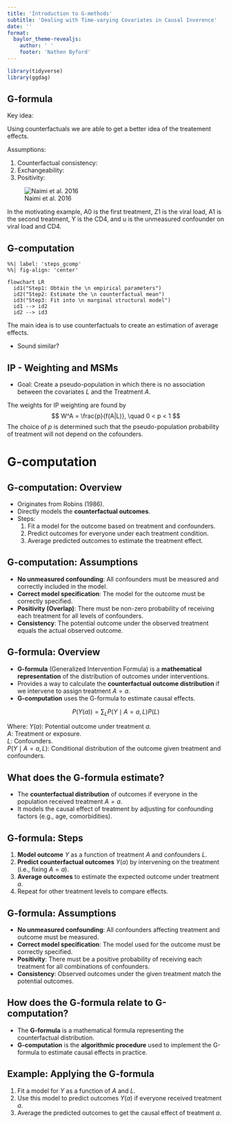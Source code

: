 ```yaml
---
title: 'Introduction to G-methods'
subtitle: 'Dealing with Time-varying Covariates in Causal Inverence'
date: ''
format: 
  baylor_theme-revealjs:
    author: ' '
    footer: 'Nathen Byford'
---
```


```r
library(tidyverse)
library(ggdag)
```


## G-formula

Key idea:

Using counterfactuals we are able to get a better idea of the treatement effects.

Assumptions:

1. Counterfactual consistency:
2. Exchangeability:
3. Positivity:

![Naimi et al. 2016](Assumptions_dag.png)

::: {.notes}
In the motivating example, A0 is the first treatment, Z1 is the viral load, A1 is the second treatment, Y is the CD4, and u is the unmeasured confounder on viral load and CD4.
:::

## G-computation

```mermaid
%%| label: 'steps_gcomp'
%%| fig-align: 'center'

flowchart LR
  id1("Step1: Obtain the \n empirical parameters")
  id2("Step2: Estimate the \n counterfactual mean")
  id3("Step3: Fit into \n marginal structural model")
  id1 --> id2
  id2 --> id3
```

The main idea is to use counterfactuals to create an estimation of average effects.

- Sound similar?

## IP - Weighting and MSMs

- Goal: Create a pseudo-population in which there is no association between the covariates $L$ and the Treatment $A$.

:::{.def}
The weights for IP weighting are found by
$$
W^A = \frac{p}{f(A|L)}, \quad 0 < p < 1
$$
The choice of $p$ is determined such that the pseudo-population probability of treatment will not depend on the cofounders.
:::

# G-computation


## G-computation: Overview

- Originates from Robins (1986).
- Directly models the **counterfactual outcomes**.
- Steps:
  1. Fit a model for the outcome based on treatment and confounders.
  2. Predict outcomes for everyone under each treatment condition.
  3. Average predicted outcomes to estimate the treatment effect.



## G-computation: Assumptions

- **No unmeasured confounding**: All confounders must be measured and correctly included in the model.
- **Correct model specification**: The model for the outcome must be correctly specified.
- **Positivity (Overlap)**: There must be non-zero probability of receiving each treatment for all levels of confounders.
- **Consistency**: The potential outcome under the observed treatment equals the actual observed outcome.



## G-formula: Overview

- **G-formula** (Generalized Intervention Formula) is a **mathematical representation** of the distribution of outcomes under interventions.
- Provides a way to calculate the **counterfactual outcome distribution** if we intervene to assign treatment $A = a$.
- **G-computation** uses the G-formula to estimate causal effects.

$$
P(Y(a)) = \sum_{L} P(Y \mid A=a, L) P(L)
$$

:::{.subsubtext}

Where:
  $Y(a)$: Potential outcome under treatment $a$.  
  $A$: Treatment or exposure.  
  $L$: Confounders.  
  $P(Y \mid A=a, L)$: Conditional distribution of the outcome given treatment and confounders.

:::


## What does the G-formula estimate? 

:::{.incremental}
- The **counterfactual distribution** of outcomes if everyone in the population received treatment $A = a$.
- It models the causal effect of treatment by adjusting for confounding factors (e.g., age, comorbidities).
:::


## G-formula: Steps

1. **Model outcome** $Y$ as a function of treatment $A$ and confounders $L$.
2. **Predict counterfactual outcomes** $Y(a)$ by intervening on the treatment (i.e., fixing $A = a$).
3. **Average outcomes** to estimate the expected outcome under treatment $a$.
4. Repeat for other treatment levels to compare effects.



## G-formula: Assumptions

- **No unmeasured confounding**: All confounders affecting treatment and outcome must be measured.
- **Correct model specification**: The model used for the outcome must be correctly specified.
- **Positivity**: There must be a positive probability of receiving each treatment for all combinations of confounders.
- **Consistency**: Observed outcomes under the given treatment match the potential outcomes.



## How does the G-formula relate to G-computation?

:::{.incremental}
- The **G-formula** is a mathematical formula representing the counterfactual distribution.
- **G-computation** is the **algorithmic procedure** used to implement the G-formula to estimate causal effects in practice.
:::


## Example: Applying the G-formula

1. Fit a model for $Y$ as a function of $A$ and $L$.
2. Use this model to predict outcomes $Y(a)$ if everyone received treatment $a$.
3. Average the predicted outcomes to get the causal effect of treatment $a$.
